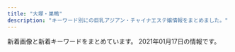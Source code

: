 ```yaml
---
title: "大塚・巣鴨"
description: "キーワード別にの巨乳アジアン・チャイナエステ嬢情報をまとめました。"
---
```


新着画像と新着キーワードをまとめています。
2021年01月17日の情報です。

<DmmAffiliateIns />
<KeywordTable
  shops={
    [
    {
        "station": "\u5411\u539f\u99c5",
        "keywords": {},
        "img_links": [
            "http://airelax.xyz/images/1.jpg",
            "http://airelax.xyz/images/6.jpg",
            "http://airelax.xyz/img/miho1.jpg",
            "http://airelax.xyz/images/int2.png",
            "http://airelax.xyz/img/mai1.jpg",
            "http://airelax.xyz/images/sys1.png",
            "http://airelax.xyz/images/3.jpg",
            "http://airelax.xyz/images/5.jpg",
            "http://airelax.xyz/images/info.jpg",
            "http://airelax.xyz/img/hitomi1.jpg",
            "http://airelax.xyz/images/interior_t.png",
            "http://airelax.xyz/images/int1.png",
            "http://airelax.xyz/images/newface.jpg",
            "http://airelax.xyz/img/ayaka1.jpg",
            "http://airelax.xyz/images/2.jpg",
            "http://airelax.xyz/img/yuri1.jpg",
            "http://airelax.xyz/images/7.jpg",
            "http://airelax.xyz/images/head.jpg",
            "http://airelax.xyz/images/4.jpg",
            "http://airelax.xyz/img/rina1.jpg",
            "http://airelax.xyz/images/staff_t.png",
            "http://airelax.xyz/img/yoko1.jpg",
            "http://airelax.xyz/images/line.png"
        ],
        "name": "\u611b",
        "url": "http://airelax.xyz/"
    },
    {
        "url": "http://iyashinomori.oks.bz/",
        "img_links": [
            "http://iyashinomori.oks.bz/photos/sites/72/2020/10/2020101903314748.jpg",
            "http://iyashinomori.oks.bz/images/s_staff.png",
            "http://iyashinomori.oks.bz/images/room2.jpg",
            "http://iyashinomori.oks.bz/photos/sites/72/2020/10/2020101903342723.jpg",
            "http://iyashinomori.oks.bz/photos/sites/72/2020/10/2020101903203761.jpg",
            "http://iyashinomori.oks.bz/images/mobile.jpg",
            "http://iyashinomori.oks.bz/images/bj3.jpg",
            "http://iyashinomori.oks.bz/images/room3.jpg",
            "http://iyashinomori.oks.bz/images/room1.jpg",
            "http://iyashinomori.oks.bz/images/top.jpg",
            "http://iyashinomori.oks.bz/images/s_news.jpg",
            "http://iyashinomori.oks.bz/photos/sites/72/2020/10/2020101903314523.jpg",
            "http://iyashinomori.oks.bz/images/bj2.jpg",
            "http://iyashinomori.oks.bz/photos/sites/72/2020/10/2020101903314625.jpg",
            "http://iyashinomori.oks.bz/images/room4.jpg"
        ],
        "station": "JR\u99d2\u8fbc\u99c5\u5357\u53e3",
        "keywords": {},
        "name": "\u7652\u3057\u306e\u68ee"
    },
    {
        "name": "SAKURA \u30ea\u30e9\u30af\u30bc\u30fc\u30b7\u30e7\u30f3",
        "img_links": [
            "https://sakura.aoaoeo.com/wp-content/uploads/2020/01/2111saku.jpg",
            "https://sakura.aoaoeo.com/wp-content/uploads/2019/06/7865421saku.jpg",
            "https://sakura.aoaoeo.com/wp-content/uploads/2019/06/4312saku.jpg",
            "https://sakura.aoaoeo.com/wp-content/themes/este/img/1.jpg",
            "https://sakura.aoaoeo.com/wp-content/uploads/2019/06/87651saku.jpg",
            "https://sakura.aoaoeo.com/wp-content/themes/este/img/tel_footer.png",
            "https://sakura.aoaoeo.com/wp-content/themes/este/img/2.jpg",
            "https://sakura.aoaoeo.com/wp-content/themes/este/img/4.jpg",
            "https://sakura.aoaoeo.com/wp-content/themes/este/img/top-img05.png",
            "https://sakura.aoaoeo.com/wp-content/uploads/2019/06/4321saku.jpg",
            "https://sakura.aoaoeo.com/wp-content/themes/este/img/top-img01c.png",
            "https://sakura.aoaoeo.com/wp-content/themes/este/img/top-img01d.png",
            "https://sakura.aoaoeo.com/wp-content/themes/este/img/tel_header.png",
            "https://sakura.aoaoeo.com/wp-content/themes/este/img/3.jpg",
            "https://sakura.aoaoeo.com/wp-content/themes/este/img/top-img03.png",
            "https://sakura.aoaoeo.com/wp-content/themes/este/img/top-img02.png",
            "https://sakura.aoaoeo.com/wp-content/themes/este/img/top-img01.png",
            "https://sakura.aoaoeo.com/wp-content/themes/este/img/call.png"
        ],
        "keywords": {
            "D": 8,
            "E": 10
        },
        "url": "https://sakura.aoaoeo.com/",
        "station": "JR\u5927\u585a\u99c5\u5317\u53e3"
    },
    {
        "img_links": [
            "http://relax-orange.work/img/st2.jpg",
            "http://relax-orange.work/i/img/s3.jpg",
            "http://relax-orange.work/img/nos.jpg",
            "http://relax-orange.work/img/s3.jpg",
            "http://relax-orange.work/img/m50.png",
            "http://relax-orange.work/img/st1.jpg",
            "http://relax-orange.work/img/m3.png",
            "http://relax-orange.work/img/sta5.jpg",
            "http://relax-orange.work/img/m2.png",
            "http://relax-orange.work/img/sta2.jpg",
            "http://relax-orange.work/img/m20.png",
            "http://relax-orange.work/i/img/acc.jpg",
            "http://relax-orange.work/i/img/kanban.jpg",
            "http://relax-orange.work/img/s1.jpg",
            "http://relax-orange.work/i/img/r2.jpg",
            "http://relax-orange.work/img/s5.jpg",
            "http://relax-orange.work/img/m5.png",
            "http://relax-orange.work/img/s2.jpg",
            "http://relax-orange.work/img/sta3.jpg",
            "http://relax-orange.work/img/m4.png",
            "http://relax-orange.work/i/img/sta5.jpg",
            "http://relax-orange.work/img/st3.jpg",
            "http://relax-orange.work/img/m30.png",
            "http://relax-orange.work/i/img/r1.jpg",
            "http://relax-orange.work/img/m40.png",
            "http://relax-orange.work/i/img/r3.jpg",
            "http://relax-orange.work/img/m60.png",
            "http://relax-orange.work/img/st5.jpg",
            "http://relax-orange.work/img/mobile-botton-0.png",
            "http://relax-orange.work/i/img/s1.jpg",
            "http://relax-orange.work/i/img/s5.jpg",
            "http://relax-orange.work/img/sta1.jpg",
            "http://relax-orange.work/img/m1.png",
            "http://relax-orange.work/img/kanban.jpg",
            "http://relax-orange.work/i/img/r4.jpg",
            "http://relax-orange.work/img/m6.png",
            "http://relax-orange.work/i/img/s2.jpg"
        ],
        "url": "http://relax-orange.work/",
        "station": "JR\u5de3\u9d28\u99c5\u5317\u53e3",
        "name": "\u30aa\u30ec\u30f3\u30b8",
        "keywords": {
            "85": 3,
            "86": 4,
            "D": 4,
            "E": 3,
            "88": 3,
            "C": 14,
            "87": 3
        }
    },
    {
        "img_links": [
            "http://www.relax-luck.work/img/miho2.jpg",
            "http://www.relax-luck.work/sp/menu/top.jpg",
            "http://www.relax-luck.work/images/tr.jpg",
            "http://www.relax-luck.work/images/3.jpg",
            "http://www.relax-luck.work/sp/images/staff_t.jpg",
            "http://www.relax-luck.work/sp/img/sizuka1.jpg",
            "http://www.relax-luck.work/images/interior_t.jpg",
            "http://www.relax-luck.work/images/4.jpg",
            "http://www.relax-luck.work/sp/images/ta.png",
            "http://www.relax-luck.work/sp/images/ac1.jpg",
            "http://www.relax-luck.work/img/erika2.jpg",
            "http://www.relax-luck.work/sp/img/erika2.jpg",
            "http://www.relax-luck.work/sp/staff/miho.jpg",
            "http://www.relax-luck.work/img/miho1.jpg",
            "http://www.relax-luck.work/sp/images/rec1.jpg",
            "http://www.relax-luck.work/img/siori1.jpg",
            "http://www.relax-luck.work/images/rec2.jpg",
            "http://www.relax-luck.work/images/sys.png",
            "http://www.relax-luck.work/sp/images/head.jpg",
            "http://www.relax-luck.work/sp/img/miho2.jpg",
            "http://www.relax-luck.work/sp/images/sys.png",
            "http://www.relax-luck.work/img/siori2.jpg",
            "http://www.relax-luck.work/sp/images/footer.jpg",
            "http://www.relax-luck.work/sp/images/ac1.png",
            "http://www.relax-luck.work/images/head.jpg",
            "http://www.relax-luck.work/sp/staff/sizuka.jpg",
            "http://www.relax-luck.work/sp/img/erika1.jpg",
            "http://www.relax-luck.work/img/erika1.jpg",
            "http://www.relax-luck.work/sp/img/miho1.jpg",
            "http://www.relax-luck.work/img/sizuka1.jpg",
            "http://www.relax-luck.work/sp/img/siori2.jpg",
            "http://www.relax-luck.work/images/1.jpg",
            "http://www.relax-luck.work/sp/images/news.jpg",
            "http://www.relax-luck.work/sp/img/siori1.jpg",
            "http://www.relax-luck.work/sp/img/sizuka2.jpg",
            "http://www.relax-luck.work/images/staff_t.jpg",
            "http://www.relax-luck.work/img/sizuka2.jpg",
            "http://www.relax-luck.work/sp/images/rec2.jpg",
            "http://www.relax-luck.work/images/int2.png",
            "http://www.relax-luck.work/sp/images/interior_t.jpg",
            "http://www.relax-luck.work/images/ta.jpg",
            "http://www.relax-luck.work/sp/images/int1.png",
            "http://www.relax-luck.work/sp/images/tel.png",
            "http://www.relax-luck.work/sp/staff/siori.jpg",
            "http://www.relax-luck.work/images/2.jpg",
            "http://www.relax-luck.work/images/sm.jpg",
            "http://www.relax-luck.work/images/news_t.jpg",
            "http://www.relax-luck.work/sp/menu/staff.jpg",
            "http://www.relax-luck.work/images/ac1.jpg",
            "http://www.relax-luck.work/sp/staff/erika.jpg",
            "http://www.relax-luck.work/images/int1.png",
            "http://www.relax-luck.work/images/rec1.jpg",
            "http://www.relax-luck.work/sp/images/int2.png"
        ],
        "keywords": {},
        "url": "http://www.relax-luck.work/",
        "name": "Relax Luck",
        "station": "JR\u5de3\u9d28\u99c5\u6b63\u9762\u53e3"
    },
    {
        "name": "\u3066\u3082\u307f\u3084",
        "keywords": {
            "C": 3,
            "D": 14,
            "E": 7
        },
        "station": "JR\u99d2\u8fbc\u99c5\u6771\u53e3",
        "url": "http://ko-relax.info/",
        "img_links": [
            "http://ko-relax.info/wp-content/uploads/2020/06/22.jpg",
            "http://ko-relax.info/wp-content/uploads/2020/06/55.jpg",
            "http://ko-relax.info/wp-content/uploads/2020/06/44.jpg",
            "http://ko-relax.info/wp-content/themes/este/img/call.png",
            "http://ko-relax.info/wp-content/themes/este/img/1.jpg",
            "http://ko-relax.info/wp-content/themes/este/img/top-img03.png",
            "http://ko-relax.info/wp-content/uploads/2017/12/jsioajoiaas12.jpg",
            "http://ko-relax.info/wp-content/themes/este/img/top-img02.png",
            "http://ko-relax.info/wp-content/themes/este/img/top-img01.png",
            "http://ko-relax.info/wp-content/uploads/2020/06/33.jpg",
            "http://ko-relax.info/wp-content/uploads/2017/12/jsioajioaos1.jpg",
            "http://ko-relax.info/wp-content/themes/este/img/tel.png",
            "http://ko-relax.info/wp-content/uploads/2020/06/11.jpg"
        ]
    },
    {
        "station": "\u897f\u5de3\u9d28\u99c5A3",
        "keywords": {
            "D": 42,
            "83": 6,
            "85": 18,
            "C": 30,
            "E": 6,
            "86": 24,
            "87": 6
        },
        "url": "http://mermaid.tyo.ac/",
        "img_links": [
            "http://mermaid.tyo.ac/photos/sites/9/2020/07/2020070504013573.jpg",
            "http://mermaid.tyo.ac/photos/sites/9/2020/07/2020070504013325.jpg",
            "http://mermaid.tyo.ac/photos/sites/9/2021/01/2021010607374728.jpg",
            "http://mermaid.tyo.ac/images/themes/blue/no1.png",
            "http://mermaid.tyo.ac/photos/sites/9/2020/07/2020070504012859.jpg",
            "http://mermaid.tyo.ac/photos/sites/9/2020/07/2020070504013427.jpg",
            "http://mermaid.tyo.ac/photos/sites/9/2020/07/2020070504014471.jpg",
            "http://mermaid.tyo.ac/images/themes/blue/s_news.png",
            "http://mermaid.tyo.ac/images/themes/blue/s_ranking.png",
            "http://mermaid.tyo.ac/images/room1.jpg",
            "http://mermaid.tyo.ac/images/themes/blue/s_zysx.png",
            "http://mermaid.tyo.ac/images/room4.jpg",
            "http://mermaid.tyo.ac/photos/sites/9/2021/01/2021010607193192.jpg",
            "http://mermaid.tyo.ac/photos/sites/9/2020/07/2020070504014629.jpg",
            "http://mermaid.tyo.ac/photos/sites/9/2020/07/2020070504013051.jpg",
            "http://mermaid.tyo.ac/photos/sites/9/2020/07/2020070504014156.jpg",
            "http://mermaid.tyo.ac/images/themes/blue/r3.jpg",
            "http://mermaid.tyo.ac/images/themes/blue/s_newface.png",
            "http://mermaid.tyo.ac/images/themes/blue/mobile.jpg",
            "http://mermaid.tyo.ac/photos/sites/9/2020/07/2020070504012584.jpg",
            "http://mermaid.tyo.ac/images/room2.jpg",
            "http://mermaid.tyo.ac/photos/sites/9/2020/07/2020070504013841.jpg",
            "http://mermaid.tyo.ac/photos/sites/9/2021/01/2021010607193228.jpg",
            "http://mermaid.tyo.ac/photos/sites/9/2020/07/202007050401371.jpg",
            "http://mermaid.tyo.ac/photos/sites/9/2020/07/2020070504014544.jpg",
            "http://mermaid.tyo.ac/photos/sites/9/2021/01/2021010607374113.jpg",
            "http://mermaid.tyo.ac/images/themes/blue/line.png",
            "http://mermaid.tyo.ac/images/room3.jpg",
            "http://mermaid.tyo.ac/photos/sites/9/2021/01/2021010607193226.jpg",
            "http://mermaid.tyo.ac/photos/sites/9/2021/01/2021010607193459.jpg",
            "http://mermaid.tyo.ac/photos/sites/9/2020/07/202007050401424.jpg",
            "http://mermaid.tyo.ac/images/themes/blue/s_staff.png",
            "http://mermaid.tyo.ac/photos/sites/9/2021/01/2021010607373428.jpg",
            "http://mermaid.tyo.ac/images/themes/blue/s_pickup.png",
            "http://mermaid.tyo.ac/photos/sites/9/2020/07/2020070504013943.jpg",
            "http://mermaid.tyo.ac/photos/sites/9/2020/07/2020070504013113.jpg",
            "http://mermaid.tyo.ac/images/themes/blue/no2.png",
            "http://mermaid.tyo.ac/images/themes/blue/s_link.png",
            "http://mermaid.tyo.ac/photos/sites/9/2021/01/202101060719336.jpg",
            "http://mermaid.tyo.ac/photos/sites/9/2020/07/2020070504012720.jpg",
            "http://mermaid.tyo.ac/photos/sites/9/2021/01/2021010607375590.jpg"
        ],
        "name": "RelaCute no.1\u30fb\u30ea\u30e9\u30ad\u30e5\u30fc\u30c8 no.1"
    },
    {
        "url": "http://www.nekochan.masg.info/",
        "name": "\u306d\u3053\u3061\u3083\u3093",
        "img_links": [
            "http://www.nekochan.masg.info/files/006.jpg",
            "http://www.nekochan.masg.info/images/int2.jpg",
            "http://www.nekochan.masg.info/images/int1.jpg",
            "http://www.nekochan.masg.info/files/005-02.jpg",
            "http://www.nekochan.masg.info/files/004-02.jpg",
            "http://www.nekochan.masg.info/files/002.jpg",
            "http://www.nekochan.masg.info/files/003.jpg",
            "http://www.nekochan.masg.info/images/mobile.jpg",
            "http://www.nekochan.masg.info/files/002-02.jpg",
            "http://www.nekochan.masg.info/files/001.jpg",
            "http://www.nekochan.masg.info/files/001-02.jpg",
            "http://www.nekochan.masg.info/images/head.jpg",
            "http://www.nekochan.masg.info/images/news.jpg",
            "http://www.nekochan.masg.info/images/sys.jpg",
            "http://www.nekochan.masg.info/files/005.jpg",
            "http://www.nekochan.masg.info/files/006-02.jpg",
            "http://www.nekochan.masg.info/images/tel.jpg",
            "http://www.nekochan.masg.info/images/staff_t.jpg",
            "http://www.nekochan.masg.info/images/interior_t.jpg",
            "http://www.nekochan.masg.info/files/004.jpg",
            "http://www.nekochan.masg.info/files/003-02.jpg"
        ],
        "keywords": {
            "C": 1,
            "88": 3,
            "D": 3,
            "E": 2,
            "90": 1,
            "81": 1,
            "87": 1
        },
        "station": "JR\u99d2\u8fbc\u99c5\u6771\u53e3"
    },
    {
        "keywords": {
            "86": 2,
            "D": 4,
            "85": 2
        },
        "img_links": [
            "http://koukou.a1.jps.cm/upload/sites/26/2020/08/2020080301274439-200x268.jpg",
            "http://koukou.ests.co/images/mobile.jpg",
            "http://koukou.a1.jps.cm/upload/sites/26/2020/08/2020082905031069-200x268.jpg",
            "http://koukou.ests.co/images/pick.jpg",
            "http://koukou.a1.jps.cm/upload/sites/26/2020/10/202010230133115-200x268.jpg",
            "http://koukou.ests.co/images/acc1.jpg",
            "http://koukou.ests.co/images/link_line.jpg",
            "http://koukou.ests.co/images/acc3.jpg",
            "http://koukou.a1.jps.cm/upload/sites/26/2020/07/2020071510180978-350x467.jpg",
            "http://koukou.ests.co/images/acc2.jpg",
            "http://koukou.a1.jps.cm/upload/sites/26/2020/10/202010230133115-350x467.jpg",
            "http://koukou.ests.co/images/acc4.jpg",
            "http://koukou.ests.co/images/bjs3.jpg",
            "http://koukou.ests.co/images/top.jpg",
            "http://koukou.a1.jps.cm/upload/sites/26/2020/07/2020071510180978-200x268.jpg",
            "http://koukou.ests.co/images/news.jpg",
            "http://koukou.a1.jps.cm/upload/sites/26/2020/08/2020082905031069-350x467.jpg",
            "http://koukou.ests.co/images/staff_line.jpg",
            "http://koukou.a1.jps.cm/upload/sites/26/2020/08/2020080301274439-350x467.jpg"
        ],
        "station": "JR\u99d2\u8fbc\u99c5\u5317\u53e3",
        "name": "\u3046\u3055\u304e",
        "url": "http://koukou.ests.co/"
    },
    {
        "name": "\u604b",
        "station": "JR\u5de3\u9d28\u99c5",
        "url": "https://koi-relax.tokyo/",
        "keywords": {
            "C": 3,
            "E": 6,
            "D": 15,
            "\u30bb\u30af\u30b7\u30fc": 2
        },
        "img_links": [
            "https://koi-relax.tokyo/wp-content/themes/este/img/2.jpg",
            "https://koi-relax.tokyo/wp-content/uploads/2019/12/wearstdyfu.jpg",
            "https://koi-relax.tokyo/wp-content/themes/este/img/top-img04.png",
            "https://koi-relax.tokyo/wp-content/themes/este/img/top-img051.png",
            "https://koi-relax.tokyo/wp-content/uploads/2019/12/aewrstdyfu.jpg",
            "https://koi-relax.tokyo/wp-content/uploads/2019/12/wearsdtiuyt.jpg",
            "https://koi-relax.tokyo/wp-content/themes/este/img/4.jpg",
            "https://koi-relax.tokyo/wp-content/uploads/2020/07/34567281.jpg",
            "https://koi-relax.tokyo/wp-content/uploads/2020/01/9rtfytughisa.jpg",
            "https://koi-relax.tokyo/wp-content/uploads/2020/01/9saviyaa.jpg",
            "https://koi-relax.tokyo/wp-content/themes/este/img/3.jpg",
            "https://koi-relax.tokyo/wp-content/themes/este/img/tel01.png",
            "https://koi-relax.tokyo/wp-content/uploads/2019/12/warestdyfu.jpg",
            "https://koi-relax.tokyo/wp-content/themes/este/img/1.jpg",
            "https://koi-relax.tokyo/wp-content/uploads/2020/01/9tfuygihojsa.jpg",
            "https://koi-relax.tokyo/wp-content/uploads/2018/12/876543567890a.jpg",
            "https://koi-relax.tokyo/wp-content/uploads/2020/01/9ertsdyfugi.jpg",
            "https://koi-relax.tokyo/wp-content/themes/este/img/tel.png",
            "https://koi-relax.tokyo/wp-content/themes/este/img/top-img02.png",
            "https://koi-relax.tokyo/wp-content/themes/este/img/top-img01.png",
            "https://koi-relax.tokyo/wp-content/themes/este/img/top-img03d.png"
        ]
    },
    {
        "keywords": {},
        "station": "JR\u5de3\u9d28\u99c5\u6b63\u9762\u53e3",
        "name": "\u304a\u5e30\u308aBABY",
        "img_links": [
            "http://es-romance.work/_src/51012166/wechatimg28_20201216144753096.jpg",
            "http://es-romance.work/_src/51012034/wechatimg26_20201216144753104.jpg",
            "http://es-romance.work/_src/50572204/wechatimg401_20201111115842621.jpg",
            "http://es-romance.work/_src/50906836/wechatimg1563.jpg",
            "http://es-romance.work/_src/50572186/slider1_20201209160139057.jpg",
            "http://es-romance.work/_src/51884526/wechatimg70_20210116175936719.jpg",
            "http://es-romance.work/_src/51884564/wechatimg69_20210116175936641.jpg",
            "http://es-romance.work/_src/50572170/slider5_20201209160139125.jpg",
            "http://es-romance.work/_src/51012032/wechatimg26_20201216144753104.jpg",
            "http://es-romance.work/_src/50927123/wechatimg1619.jpg",
            "http://es-romance.work/_src/50927258/wechatimg1613.jpg",
            "http://es-romance.work/_src/51884531/wechatimg68_20210116175936714.jpg",
            "http://es-romance.work/_src/50572199/wechatimg403_20201111115842580.jpg",
            "http://es-romance.work/_src/50572192/wechatimg402.jpg",
            "http://es-romance.work/_src/51884532/wechatimg69_20210116175936641.jpg",
            "http://es-romance.work/_src/51012028/wechatimg28_20201216144753096.jpg",
            "http://es-romance.work/_src/50572175/navinavi_01.png",
            "http://es-romance.work/_src/51012029/wechatimg29_20201216144753098.jpg",
            "http://es-romance.work/_src/50801636/wechatimg1561.jpg",
            "http://es-romance.work/_src/50572130/wechatimg198_20190126093224863.jpg",
            "http://es-romance.work/_src/51884530/wechatimg68_20210116175936714.jpg",
            "http://es-romance.work/_src/50572196/wechatimg401_20201111115842621.jpg",
            "http://es-romance.work/_src/50572200/wechatimg403_20201111115842580.jpg",
            "http://es-romance.work/_src/50927114/wechatimg1613.jpg",
            "http://es-romance.work/_src/51884529/wechatimg68_20210116175936714.jpg",
            "http://es-romance.work/_src/51884527/wechatimg70_20210116175936719.jpg",
            "http://es-romance.work/_src/51012026/wechatimg28_20201216144753096.jpg",
            "http://es-romance.work/_src/50572198/wechatimg403_20201111115842580.jpg",
            "http://es-romance.work/_src/51884533/wechatimg69_20210116175936641.jpg",
            "http://es-romance.work/_src/50927127/wechatimg1478.jpg",
            "http://es-romance.work/_src/50801631/wechatimg1562.jpg",
            "http://es-romance.work/_src/51012031/wechatimg29_20201216144753098.jpg",
            "http://es-romance.work/_src/50572195/wechatimg401_20201111115842621.jpg",
            "http://es-romance.work/_src/50572177/navinavi_02.png",
            "http://es-romance.work/_src/50572184/slider2_20201209160139115.jpg",
            "http://es-romance.work/_src/50927120/wechatimg1613.jpg",
            "http://es-romance.work/_src/51884534/wechatimg69_20210116175936641.jpg",
            "http://es-romance.work/_src/50572185/slider3_20201209160139119.jpg",
            "http://es-romance.work/_src/50572128/_k3_4082.jpg",
            "http://es-romance.work/_src/50927122/wechatimg1613.jpg",
            "http://es-romance.work/_src/50927128/wechatimg1478.jpg",
            "http://es-romance.work/_src/51012027/wechatimg28_20201216144753096.jpg",
            "http://es-romance.work/_src/50801641/wechatimg1562.jpg",
            "http://es-romance.work/_src/50927126/wechatimg1478.jpg",
            "http://es-romance.work/_src/50927125/wechatimg1619.jpg",
            "http://es-romance.work/_src/50572203/wechatimg401_20201111115842621.jpg",
            "http://es-romance.work/_src/50572179/cam.jpg",
            "http://es-romance.work/_src/51012030/wechatimg29_20201216144753098.jpg",
            "http://es-romance.work/_src/50927121/wechatimg1613.jpg",
            "http://es-romance.work/_src/50801639/wechatimg1562.jpg",
            "http://es-romance.work/_src/50801637/wechatimg1561.jpg",
            "http://es-romance.work/_src/51884523/wechatimg70_20210116175936719.jpg",
            "http://es-romance.work/_src/50801632/wechatimg1562.jpg",
            "http://es-romance.work/_src/51012033/wechatimg26_20201216144753104.jpg",
            "http://es-romance.work/_src/50801640/wechatimg1562.jpg",
            "http://es-romance.work/_src/50906837/wechatimg1563.jpg",
            "http://es-romance.work/_src/50906838/wechatimg1563.jpg",
            "http://es-romance.work/_src/51884524/wechatimg68_20210116175936714.jpg",
            "http://es-romance.work/_src/50572193/wechatimg402.jpg",
            "http://es-romance.work/_src/50927124/wechatimg1619.jpg",
            "http://es-romance.work/_src/50801638/wechatimg1561.jpg",
            "http://es-romance.work/_src/50572180/cam.jpg",
            "http://es-romance.work/_src/51884528/wechatimg70_20210116175936719.jpg",
            "http://es-romance.work/_src/51012023/wechatimg26_20201216144753104.jpg",
            "http://es-romance.work/_src/50572194/wechatimg402.jpg",
            "http://es-romance.work/_src/50572197/wechatimg401_20201111115842621.jpg",
            "http://es-romance.work/_src/51012024/wechatimg29_20201216144753098.jpg"
        ],
        "url": "http://es-romance.work/"
    },
    {
        "station": "JR\u5927\u585a\u99c5\u5317\u53e3",
        "url": "http://rinpa-awa.info/",
        "name": "\u99a8-\u304b\u304a\u308a-",
        "keywords": {
            "D": 46
        },
        "img_links": [
            "http://rinpa-awa.info/wp/wp-content/uploads/2017/04/b.png",
            "http://rinpa-awa.info/wp/wp-content/uploads/2019/10/1setrdyfugiho.jpg",
            "http://rinpa-awa.info/wp/wp-content/uploads/2019/12/rdtfyugh.jpg",
            "http://rinpa-awa.info/wp/wp-content/uploads/2019/10/estrdyfugihoi.jpg",
            "http://rinpa-awa.info/wp/wp-content/themes/Butterfly2_ver_1_3/event/top-img01.png",
            "http://rinpa-awa.info/wp/wp-content/uploads/2017/05/d.png",
            "http://rinpa-awa.info/wp/wp-content/uploads/2020/08/7865432f.jpg",
            "http://rinpa-awa.info/wp/wp-content/uploads/2019/10/erstdfyguhijok.jpg",
            "http://rinpa-awa.info/wp/wp-content/uploads/2017/04/a.png",
            "http://rinpa-awa.info/wp/wp-content/uploads/2019/11/satfuygihkl.jpg",
            "http://rinpa-awa.info/wp/wp-content/uploads/2019/09/setrdytfuygiuo.jpg",
            "http://rinpa-awa.info/wp/wp-content/uploads/2020/06/fcgvhbjsa.jpg",
            "http://rinpa-awa.info/wp/wp-content/themes/Butterfly2_ver_1_3/images/room/1.jpg",
            "http://rinpa-awa.info/wp/wp-content/uploads/2019/12/arstdyfu.jpg",
            "http://rinpa-awa.info/wp/wp-content/uploads/2019/12/srtdyfu.jpg",
            "http://rinpa-awa.info/wp/wp-content/uploads/2020/08/8765421.jpg",
            "http://rinpa-awa.info/wp/wp-content/uploads/2019/12/erstdyfu.jpg",
            "http://rinpa-awa.info/wp/wp-content/themes/Butterfly2_ver_1_3/event/top-img02.png",
            "http://rinpa-awa.info/wp/wp-content/uploads/2020/08/31222kasaoa.jpg",
            "http://rinpa-awa.info/wp/wp-content/uploads/2019/09/sdrftuygiho.jpg",
            "http://rinpa-awa.info/wp/wp-content/themes/Butterfly2_ver_1_3/images/room/3.jpg",
            "http://rinpa-awa.info/wp/wp-content/uploads/2019/10/estrdyfugiho.jpg",
            "http://rinpa-awa.info/wp/wp-content/uploads/2019/12/srdtyfugih.jpg",
            "http://rinpa-awa.info/wp/wp-content/uploads/2019/08/sdrtaytfuygihoi.jpg",
            "http://rinpa-awa.info/wp/wp-content/uploads/2019/12/esrtdyfugih.jpg",
            "http://rinpa-awa.info/wp/wp-content/uploads/2019/12/waerstdyfu.jpg",
            "http://rinpa-awa.info/wp/wp-content/themes/Butterfly2_ver_1_3/images/tel.png",
            "http://rinpa-awa.info/wp/wp-content/uploads/2019/10/erastrdyfugihojp.jpg",
            "http://rinpa-awa.info/wp/wp-content/uploads/2019/12/rstdyfugiho.jpg",
            "http://rinpa-awa.info/wp/wp-content/uploads/2020/08/67543567a.jpg",
            "http://rinpa-awa.info/wp/wp-content/uploads/2019/12/aewrestdyfu.jpg",
            "http://rinpa-awa.info/wp/wp-content/uploads/2019/09/estdryfugi.jpg",
            "http://rinpa-awa.info/wp/wp-content/themes/Butterfly2_ver_1_3/images/call.png",
            "http://rinpa-awa.info/wp/wp-content/uploads/2019/12/trdyfugi.jpg",
            "http://rinpa-awa.info/wp/wp-content/uploads/2017/04/c.png",
            "http://rinpa-awa.info/wp/wp-content/themes/Butterfly2_ver_1_3/images/room/4.jpg",
            "http://rinpa-awa.info/wp/wp-content/themes/Butterfly2_ver_1_3/images/room/2.jpg",
            "http://rinpa-awa.info/wp/wp-content/themes/Butterfly2_ver_1_3/event/top-img10.jpg"
        ]
    },
    {
        "keywords": {},
        "img_links": [
            "https://townnet.ne.jp/myondon/img/img_02.jpg",
            "https://townnet.ne.jp/myondon/top/system/img/net.jpg",
            "https://townnet.ne.jp/myondon/top/view/img/v_01.jpg",
            "https://townnet.ne.jp/myondon/top/staff/img/mari.jpg",
            "https://townnet.ne.jp/myondon/top/view/img/s_05.jpg",
            "https://townnet.ne.jp/myondon/top/view/img/v_02.jpg",
            "https://townnet.ne.jp/myondon/top/view/img/s_07.jpg",
            "https://townnet.ne.jp/myondon/top/view/img/s_02.jpg",
            "https://townnet.ne.jp/myondon/top/staff/img/aya.jpg",
            "https://townnet.ne.jp/myondon/top/view/img/v_07.jpg",
            "https://townnet.ne.jp/myondon/top/view/img/s_06.jpg",
            "https://townnet.ne.jp/myondon/top/staff/img/jun2.jpg",
            "https://townnet.ne.jp/myondon/top/img/net1.jpg",
            "https://townnet.ne.jp/myondon/top/view/img/s_04.jpg",
            "https://townnet.ne.jp/myondon/top/view/img/s_10.jpg",
            "https://townnet.ne.jp/myondon/top/view/img/v_06.jpg",
            "https://townnet.ne.jp/myondon/top/view/img/s_01.jpg",
            "https://townnet.ne.jp/myondon/top/view/img/v_03.jpg",
            "https://townnet.ne.jp/myondon/top/view/img/s_03.jpg",
            "https://townnet.ne.jp/myondon/top/staff/img/kaori.jpg",
            "https://townnet.ne.jp/myondon/top/staff/img/hal.jpg",
            "https://townnet.ne.jp/myondon/top/system/img/price.jpg",
            "https://townnet.ne.jp/myondon/top/view/img/v_08.jpg",
            "https://townnet.ne.jp/myondon/top/view/img/v_05.jpg",
            "https://townnet.ne.jp/myondon/top/view/img/v_04.jpg",
            "https://townnet.ne.jp/myondon/top/access/img/kanban.jpg",
            "https://townnet.ne.jp/myondon/top/view/img/s_12.jpg",
            "https://townnet.ne.jp/myondon/top/view/img/s_11.jpg",
            "https://townnet.ne.jp/myondon/top/view/img/s_08.jpg",
            "https://townnet.ne.jp/myondon/top/img/information.jpg",
            "https://townnet.ne.jp/myondon/top/staff/img/kaori_1.jpg",
            "https://townnet.ne.jp/myondon/top/staff/img/g_6576.jpg",
            "https://townnet.ne.jp/myondon/top/staff/img/bb.jpg",
            "https://townnet.ne.jp/myondon/top/view/img/s_09.jpg"
        ],
        "name": "\u660e\u6d1e",
        "url": "https://townnet.ne.jp/myondon/",
        "station": "JR\u5927\u585a\u99c5\u5317\u53e3"
    },
    {
        "img_links": [
            "http://rin-este.info/wp-content/themes/este/img/4.jpg",
            "http://rin-este.info/wp-content/themes/este/img/top-img01.png",
            "http://rin-este.info/wp-content/themes/este/img/call.png",
            "http://rin-este.info/wp-content/uploads/2018/01/jsioaioasoai.jpg",
            "http://rin-este.info/wp-content/uploads/2017/12/sajioaioaa1.jpg",
            "http://rin-este.info/wp-content/uploads/2018/01/3sjaioaoisaas.jpg",
            "http://rin-este.info/wp-content/themes/este/img/1.jpg",
            "http://rin-este.info/wp-content/uploads/2017/12/00002101021.jpg",
            "http://rin-este.info/wp-content/themes/este/img/2.jpg",
            "http://rin-este.info/wp-content/uploads/2017/12/0006.jpg",
            "http://rin-este.info/wp-content/uploads/2018/01/1saijojsaiosa.jpg",
            "http://rin-este.info/wp-content/themes/este/img/3.jpg",
            "http://rin-este.info/wp-content/uploads/2017/12/shaujsialskas.jpg",
            "http://rin-este.info/wp-content/themes/este/img/tel.png",
            "http://rin-este.info/wp-content/uploads/2017/12/0000000000.jpg"
        ],
        "name": "\u51db\u82b1 \u308a\u3093\u304b",
        "station": "JR\u5927\u585a\u99c5\u5357\u53e3",
        "url": "http://rin-este.info/",
        "keywords": {
            "C": 4,
            "F": 4,
            "D": 16,
            "E": 3
        }
    },
    {
        "keywords": {
            "D": 8,
            "88": 6,
            "89": 2
        },
        "station": "JR\u99d2\u8fbc\u99c5\u5357\u53e3",
        "url": "http://www.ko-story.com/",
        "name": "\u30b9\u30c8\u30fc\u30ea\u30fc",
        "img_links": [
            "http://www.ko-story.com/css/nav/nav-004.jpg",
            "http://www.ko-story.com/css/osusume-011.jpg",
            "http://www.ko-story.com/css/top01-left01.png",
            "http://www.ko-story.com/css/staff/staff-0013-b.jpg",
            "http://www.ko-story.com/css/nav/nav-002.jpg",
            "http://www.ko-story.com/css/main-staff01.jpg",
            "http://www.ko-story.com/css/main-girl02.png",
            "http://www.ko-story.com/css/nav/nav-005.jpg",
            "http://www.ko-story.com/css/osusume-0014a.jpg",
            "http://www.ko-story.com/css/staff/staff-012-b.jpg",
            "http://www.ko-story.com/css/staff/staff-010-b.jpg",
            "http://www.ko-story.com/css/tel01.png",
            "http://www.ko-story.com/css/staff/staff-012-a.jpg",
            "http://www.ko-story.com/css/head-change.jpg",
            "http://www.ko-story.com/css/nav/nav-007.jpg",
            "http://www.ko-story.com/css/top01-left02.jpg",
            "http://www.ko-story.com/css/staff/staff-014-a.jpg",
            "http://www.ko-story.com/css/staff/staff-014-b.jpg",
            "http://www.ko-story.com/css/nav/nav-003.jpg",
            "http://www.ko-story.com/css/nav/nav-006.jpg",
            "http://www.ko-story.com/css/nav/nav-001.jpg",
            "http://www.ko-story.com/css/main-staff03.jpg",
            "http://www.ko-story.com/css/top01-left03.jpg",
            "http://www.ko-story.com/css/osusume-013.jpg",
            "http://www.ko-story.com/css/staff/staff-010-a.jpg",
            "http://www.ko-story.com/css/staff/staff-0013-a.jpg"
        ]
    }
]
}
/>
<DmmAffiliateScript />
